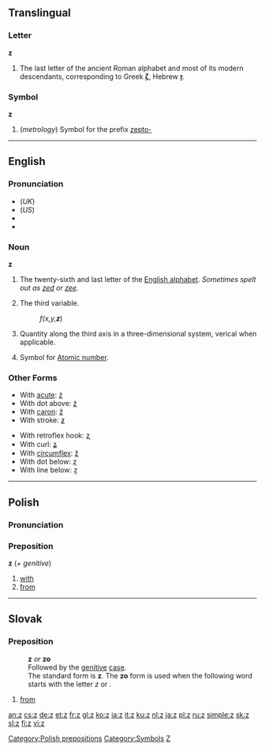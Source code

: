 {{see|Z|ʒ|Ζ}}
==Translingual==

===Letter===
'''z'''

# The last letter of the ancient Roman alphabet and most of its modern descendants, corresponding to Greek '''[[ζ]]''', Hebrew '''[[ז]]'''.

===Symbol===
'''z'''

# (''metrology'') Symbol for the prefix [[zepto-]]

----

==English==

===Pronunciation===
* (''UK'') {{IPA|/zɛd/}}
* (''US'') {{IPA|/zi:/}}
*{{audio|en-uk-z.ogg|Audio (UK)}}
*{{audio|en-us-z.ogg|Audio (US)}}

===Noun===
'''z'''

# The twenty-sixth and last letter of the [[Appendix:Roman script|English alphabet]]. ''Sometimes spelt out as [[zed]] or [[zee]].''
# {{cattag|mathematics}} The third variable.
#: ''f(x,y,'''z''''')
# {{cattag|computational geometry|classical physics}} Quantity along the third axis in a three-dimensional system, verical when applicable.
# {{cattag|chemistry|italicized}} Symbol for [[Atomic number]].

===Other Forms===
{{top2}}
*With [[acute]]: [[ź]]
*With dot above: [[ż]]
*With [[caron]]: [[ž]]
*With stroke: [[ƶ]]
{{mid2}}
*With retroflex hook: [[ʐ]]
*With curl: [[ʑ]]
*With [[circumflex]]: [[ẑ]]
*With dot below: [[ẓ]]
*With line below: [[ẕ]]
{{bottom}}

----

==Polish==
===Pronunciation===
{{IPA|/z/}}

===Preposition===
'''z''' (''+ genitive'')

# [[with]]
# [[from]]

[[Category:Polish prepositions]]

----

==Slovak==

===Preposition===
: '''z''' ''or'' '''zo'''
: Followed by the [[genitive]] [[case]].
: The standard form is '''z'''. The '''zo''' form is used when the following word starts with the letter ''z'' or {{s}}.
# [[from]]

[[Category:Symbols]]
[[Category:Latin letters|Z]]

[[an:z]]
[[cs:z]]
[[de:z]]
[[et:z]]
[[fr:z]]
[[gl:z]]
[[ko:z]]
[[ia:z]]
[[it:z]]
[[ku:z]]
[[nl:z]]
[[ja:z]]
[[pl:z]]
[[ru:z]]
[[simple:z]]
[[sk:z]]
[[sl:z]]
[[fi:z]]
[[vi:z]]